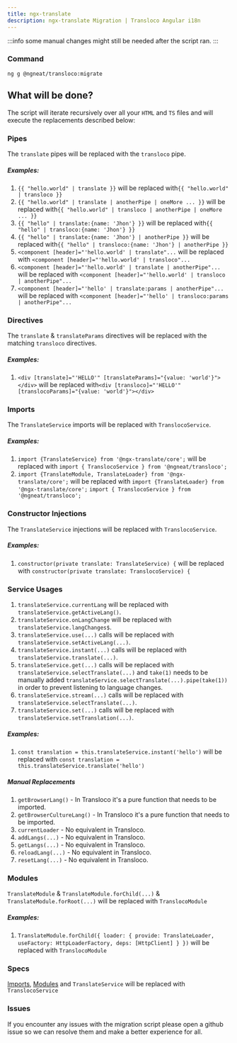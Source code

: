 ```yaml
---
title: ngx-translate
description: ngx-translate Migration | Transloco Angular i18n
---
```


:::info
some manual changes might still be needed after the script ran.
:::

### Command
`ng g @ngneat/transloco:migrate`

## What will be done?

The script will iterate recursively over all your `HTML` and `TS` files and will execute the replacements described below:

### Pipes

The `translate` pipes will be replaced with the `transloco` pipe.

##### Examples:

1. `{{ "hello.world" | translate }}` will be replaced with`{{ "hello.world" | transloco }}`
2. `{{ "hello.world" | translate | anotherPipe | oneMore ... }}` will be replaced with`{{ "hello.world" | transloco | anotherPipe | oneMore ... }}`
3. `{{ "hello" | translate:{name: 'Jhon'} }}` will be replaced with`{{ "hello" | transloco:{name: 'Jhon'} }}`
4. `{{ "hello" | translate:{name: 'Jhon'} | anotherPipe }}` will be replaced with`{{ "hello" | transloco:{name: 'Jhon'} | anotherPipe }}`
5. `<component [header]="'hello.world' | translate"...` will be replaced with `<component [header]="'hello.world' | transloco"...`
6. `<component [header]="'hello.world' | translate | anotherPipe"...` will be replaced with `<component [header]="'hello.world' | transloco | anotherPipe"...`
7. `<component [header]="'hello' | translate:params | anotherPipe"...` will be replaced with `<component [header]="'hello' | transloco:params | anotherPipe"...`

### Directives

The `translate` & `translateParams` directives will be replaced with the matching `transloco` directives.

##### Examples:

1. `<div [translate]="'HELLO'" [translateParams]="{value: 'world'}"></div>` will be replaced with`<div [transloco]="'HELLO'" [translocoParams]="{value: 'world'}"></div>`

### Imports

The `TranslateService` imports will be replaced with `TranslocoService`.

##### Examples:

1. `import {TranslateService} from '@ngx-translate/core';` will be replaced with `import { TranslocoService } from '@ngneat/transloco';`
2. `import {TranslateModule, TranslateLoader} from '@ngx-translate/core';` will be replaced with
    `import {TranslateLoader} from '@ngx-translate/core';`
   `import { TranslocoService } from '@ngneat/transloco';`

### Constructor Injections

The `TranslateService` injections will be replaced with `TranslocoService`.

##### Examples:

1. `constructor(private translate: TranslateService) {` will be replaced with `constructor(private translate: TranslocoService) {`

### Service Usages

1. `translateService.currentLang` will be replaced with `translateService.getActiveLang()`.
2. `translateService.onLangChange` will be replaced with `translateService.langChanges$`.
3. `translateService.use(...)` calls will be replaced with `translateService.setActiveLang(...)`.
4. `translateService.instant(...)` calls will be replaced with `translateService.translate(...)`.
5. `translateService.get(...)` calls will be replaced with `translateService.selectTranslate(...)` and `take(1)` needs to be manually added `translateService.selectTranslate(...).pipe(take(1))` in order to prevent listening to language changes.
6. `translateService.stream(...)` calls will be replaced with `translateService.selectTranslate(...)`.
7. `translateService.set(...)` calls will be replaced with `translateService.setTranslation(...)`.

##### Examples:

1. `const translation = this.translateService.instant('hello')` will be replaced with `const translation = this.translateService.translate('hello')`

##### Manual Replacements

1. `getBrowserLang()` - In Transloco it's a pure function that needs to be imported.
2. `getBrowserCultureLang()` - In Transloco it's a pure function that needs to be imported.
3. `currentLoader` - No equivalent in Transloco.
4. `addLangs(...)` - No equivalent in Transloco.
5. `getLangs(...)` - No equivalent in Transloco.
6. `reloadLang(...)` - No equivalent in Transloco.
7. `resetLang(...)` - No equivalent in Transloco.

### Modules

`TranslateModule` & `TranslateModule.forChild(...)` & `TranslateModule.forRoot(...)` will be replaced with `TranslocoModule`

##### Examples:

1. `TranslateModule.forChild({ loader: { provide: TranslateLoader, useFactory: HttpLoaderFactory, deps: [HttpClient] } })` will be replaced with `TranslocoModule`

### Specs

[Imports](#imports), [Modules](#modules) and `TranslateService` will be replaced with `TranslocoService`

### Issues

If you encounter any issues with the migration script please open a github issue so we can resolve them and make a better experience for all.
